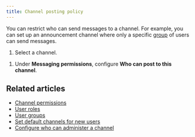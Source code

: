 ```yaml
---
title: Channel posting policy
---
```



You can restrict who can send messages to a channel. For example,
you can set up an announcement channel where only a specific
[group](/help/user-groups) of users can send messages.

<FlattenedSteps>
  <NavigationSteps target="relative/channel/all" />

  1. Select a channel.

  <SelectChannelViewGeneralAdvanced />

  1. Under **Messaging permissions**, configure **Who can post to this channel**.

  <SaveChanges />
</FlattenedSteps>

<AutomatedNoticeChannelEvent />

## Related articles

* [Channel permissions](/help/channel-permissions)
* [User roles](/help/user-roles)
* [User groups](/help/user-groups)
* [Set default channels for new users](/help/set-default-channels-for-new-users)
* [Configure who can administer a channel](/help/configure-who-can-administer-a-channel)
